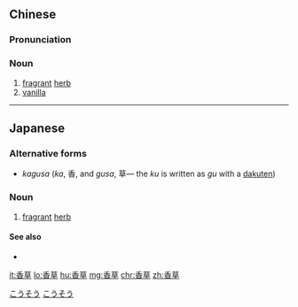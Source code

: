 ==Chinese==
{{zh-forms}}

===Pronunciation===
{{zh-pron
|m=xiāngcǎo
|c=hoeng1 cou2
|h=pfs=hiông-chhó
|cat=n
}}

===Noun===
{{zh-noun}}

# [[fragrant]] [[herb]]
# [[vanilla]]

----

==Japanese==
{{ja-kanjitab|こう|そう|yomi=o}}

===Alternative forms===
* ''kagusa'' (''ka'', 香, and ''gusa'', 草— the ''ku'' is written as ''gu'' with a [[dakuten]])

===Noun===
{{ja-noun|こうそう}}

# [[fragrant]] [[herb]]

====See also====
* {{ja-r|草|くさ}}

[[Category:ja:Spices and herbs|こうそう]]
[[Category:ja:Plants|こうそう]]

[[it:香草]]
[[lo:香草]]
[[hu:香草]]
[[mg:香草]]
[[chr:香草]]
[[zh:香草]]